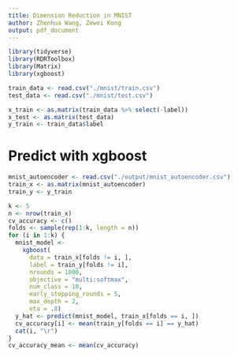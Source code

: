 ```yaml
---
title: Dimension Reduction in MNIST
author: Zhenhua Wang, Zewei Kong
output: pdf_document
---
```


```r
library(tidyverse)
library(RDRToolbox)
library(Matrix)
library(xgboost)
```

```r
train_data <- read.csv("./mnist/train.csv")
test_data <- read.csv("./mnist/test.csv")

x_train <- as.matrix(train_data %>% select(-label))
x_test <- as.matrix(test_data)
y_train <- train_data$label
```

# Predict with xgboost
```r
mnist_autoencoder <- read.csv("./output/mnist_autoencoder.csv")
train_x <- as.matrix(mnist_autoencoder)
train_y <- y_train

k <- 5
n <- nrow(train_x)
cv_accuracy <- c()
folds <- sample(rep(1:k, length = n))
for (i in 1:k) {
  mnist_model <-
    xgboost(
      data = train_x[folds != i, ],
      label = train_y[folds != i],
      nrounds = 1000,
      objective = "multi:softmax",
      num_class = 10,
      early_stopping_rounds = 5,
      max_depth = 2,
      eta = .8)
  y_hat <- predict(mnist_model, train_x[folds == i, ])
  cv_accuracy[i] <- mean(train_y[folds == i] == y_hat)
  cat(i, "\r")
}
cv_accuracy_mean <- mean(cv_accuracy)
```
>
